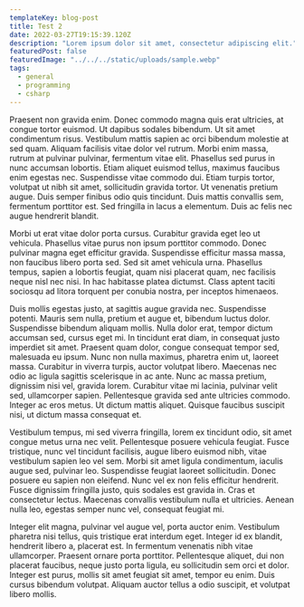 ```yaml
---
templateKey: blog-post
title: Test 2
date: 2022-03-27T19:15:39.120Z
description: "Lorem ipsum dolor sit amet, consectetur adipiscing elit."
featuredPost: false
featuredImage: "../../../static/uploads/sample.webp"
tags:
  - general
  - programming
  - csharp
---
```

 Praesent non gravida enim. Donec commodo magna quis erat ultricies, at congue tortor euismod. Ut dapibus sodales bibendum. Ut sit amet condimentum risus. Vestibulum mattis sapien ac orci bibendum molestie at sed quam. Aliquam facilisis vitae dolor vel rutrum. Morbi enim massa, rutrum at pulvinar pulvinar, fermentum vitae elit. Phasellus sed purus in nunc accumsan lobortis. Etiam aliquet euismod tellus, maximus faucibus enim egestas nec. Suspendisse vitae commodo dui. Etiam turpis tortor, volutpat ut nibh sit amet, sollicitudin gravida tortor. Ut venenatis pretium augue. Duis semper finibus odio quis tincidunt. Duis mattis convallis sem, fermentum porttitor est. Sed fringilla in lacus a elementum. Duis ac felis nec augue hendrerit blandit.  

Morbi ut erat vitae dolor porta cursus. Curabitur gravida eget leo ut vehicula. Phasellus vitae purus non ipsum porttitor commodo. Donec pulvinar magna eget efficitur gravida. Suspendisse efficitur massa massa, non faucibus libero porta sed. Sed sit amet vehicula urna. Phasellus tempus, sapien a lobortis feugiat, quam nisi placerat quam, nec facilisis neque nisl nec nisi. In hac habitasse platea dictumst. Class aptent taciti sociosqu ad litora torquent per conubia nostra, per inceptos himenaeos.  

Duis mollis egestas justo, at sagittis augue gravida nec. Suspendisse potenti. Mauris sem nulla, pretium et augue et, bibendum luctus dolor. Suspendisse bibendum aliquam mollis. Nulla dolor erat, tempor dictum accumsan sed, cursus eget mi. In tincidunt erat diam, in consequat justo imperdiet sit amet. Praesent quam dolor, congue consequat tempor sed, malesuada eu ipsum. Nunc non nulla maximus, pharetra enim ut, laoreet massa. Curabitur in viverra turpis, auctor volutpat libero. Maecenas nec odio ac ligula sagittis scelerisque in ac ante. Nunc ac massa pretium, dignissim nisi vel, gravida lorem. Curabitur vitae mi lacinia, pulvinar velit sed, ullamcorper sapien. Pellentesque gravida sed ante ultricies commodo. Integer ac eros metus. Ut dictum mattis aliquet. Quisque faucibus suscipit nisi, ut dictum massa consequat et.  

Vestibulum tempus, mi sed viverra fringilla, lorem ex tincidunt odio, sit amet congue metus urna nec velit. Pellentesque posuere vehicula feugiat. Fusce tristique, nunc vel tincidunt facilisis, augue libero euismod nibh, vitae vestibulum sapien leo vel sem. Morbi sit amet ligula condimentum, iaculis augue sed, pulvinar leo. Suspendisse feugiat laoreet sollicitudin. Donec posuere eu sapien non eleifend. Nunc vel ex non felis efficitur hendrerit. Fusce dignissim fringilla justo, quis sodales est gravida in. Cras et consectetur lectus. Maecenas convallis vestibulum nulla et ultricies. Aenean nulla leo, egestas semper nunc vel, consequat feugiat mi.  

Integer elit magna, pulvinar vel augue vel, porta auctor enim. Vestibulum pharetra nisi tellus, quis tristique erat interdum eget. Integer id ex blandit, hendrerit libero a, placerat est. In fermentum venenatis nibh vitae ullamcorper. Praesent ornare porta porttitor. Pellentesque aliquet, dui non placerat faucibus, neque justo porta ligula, eu sollicitudin sem orci et dolor. Integer est purus, mollis sit amet feugiat sit amet, tempor eu enim. Duis cursus bibendum volutpat. Aliquam auctor tellus a odio suscipit, et volutpat libero mollis.